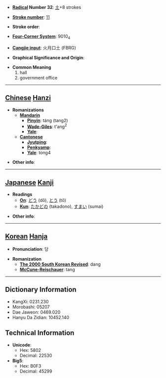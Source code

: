 * '''[[Wiktionary:Chinese radical index| Radical]] Number 32''': [[Wiktionary:Chinese radical index 土|土]]+8 strokes

* '''[[Wiktionary:Chinese total strokes index|Stroke number]]''': [[Wiktionary:Chinese total strokes index 11|11]]

* '''Stroke order''': 

* '''[[Wiktionary:Chinese four corner index|Four-Corner System]]''': 9010<sub>4</sub>

* '''[[Wiktionary:Chinese Cangjie index|Cangjie input]]''': 火月口土 (FBRG)

* '''Graphical Significance and Origin''': 

* '''Common Meaning'''
*#hall
*# government office


----

== [[Chinese]] [[Hanzi]] ==

* '''Romanizations'''
** '''[[Mandarin]]'''
*** '''[[Pinyin]]''': táng (tang2)
*** '''[[Wade-Giles]]''': t'ang<sup>2</sup>
*** '''[[Yale]]''': 
** '''[[Cantonese]]'''
*** '''[[Jyutping]]''':
*** '''[[Penkyamp]]''': 
*** '''[[Yale]]''': tong4

* '''Other info''': 

----

== [[Japanese]] [[Kanji]] ==

* '''Readings'''
** '''[[On]]''': [[どう]] (dō), [[とう]] (tō)
** '''[[Kun]]''': [[たかどの]] (takadono), [[すまい]] (sumai)

* '''Other info''':  

----

== [[Korean]] [[Hanja]] ==

* '''Pronunciation''': 당

* '''Romanization'''
** '''[[The 2000 South Korean Revised Romanization|The 2000 South Korean Revised]]''': dang
** '''[[McCune-Reischauer]]''': tang

----

== Dictionary Information ==

* KangXi: 0231.230
* Morobashi: 05207
* Dae Jaweon: 0469.020
* Hanyu Da Zidian: 10452.140

== Technical Information ==

* '''Unicode''':
** Hex: 5802
** Decimal: 22530
* '''Big5''':
** Hex: B0F3
** Decimal: 45299